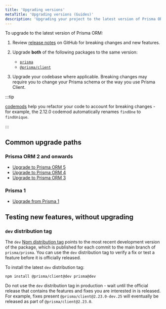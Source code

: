 ```yaml
---
title: 'Upgrading versions'
metaTitle: 'Upgrading versions (Guides)'
description: 'Upgrading your project to the latest version of Prisma ORM.'
---
```


<TopBlock>

To upgrade to the latest version of Prisma ORM:

1. Review [release notes](https://github.com/prisma/prisma/releases) on GitHub for breaking changes and new features.
1. Upgrade **both** of the following packages to the same version:

   - [`prisma`](https://www.npmjs.com/package/prisma)
   - [`@prisma/client`](https://www.npmjs.com/package/@prisma/client)

1. Upgrade your codebase where applicable. Breaking changes may require you to change your Prisma schema or the way you use Prisma Client.

:::tip

[codemods](/orm/more/upgrade-guides/upgrading-versions/codemods) help you refactor your code to account for breaking changes - for example, the 2.12.0 codemod automatically renames `findOne` to `findUnique`.

:::

</TopBlock>

## Common upgrade paths

### Prisma ORM 2 and onwards

- [Upgrade to Prisma ORM 5](/orm/more/upgrade-guides/upgrading-versions/upgrading-to-prisma-5)
- [Upgrade to Prisma ORM 4](/orm/more/upgrade-guides/upgrading-versions/upgrading-to-prisma-4)
- [Upgrade to Prisma ORM 3](/orm/more/upgrade-guides/upgrading-versions/upgrading-to-prisma-3)

### Prisma 1

- [Upgrade from Prisma 1](/orm/more/upgrade-guides/upgrade-from-prisma-1)

## Testing new features, without upgrading

### `dev` distribution tag

The `dev` [Npm distribution tag](http://npm.github.io/publishing-pkgs-docs/updating/using-tags.html) points to the most recent development version of the package, which is published for each commit to the main branch of `prisma/prisma`. You can use the `dev` distribution tag to verify a fix or test a feature before it is officially released.

To install the latest `dev` distribution tag:

```terminal
npm install @prisma/client@dev prisma@dev
```

<Admonition type="danger">

Do not use the `dev` distribution tag in production - wait until the official release that contains the features and fixes you are interested in is released. For example, fixes present `@prisma/client@2.23.0-dev.25` will eventually be released as part of `@prisma/client@2.23.0`.

</Admonition>
